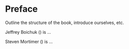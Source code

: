 # Preface {-}

Outline the structure of the book, introduce ourselves, etc.

Jeffrey Boichuk (<link>) is ... 

Steven Mortimer (<link>) is ... 
